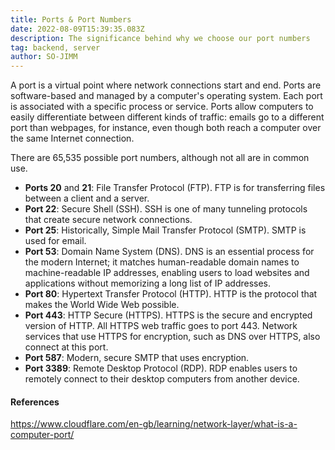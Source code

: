 ```yaml
---
title: Ports & Port Numbers
date: 2022-08-09T15:39:35.083Z
description: The significance behind why we choose our port numbers
tag: backend, server
author: SO-JIMM
---
```


A port is a virtual point where network connections start and end. Ports are software-based and managed by a computer's operating system. Each port is associated with a specific process or service. Ports allow computers to easily differentiate between different kinds of traffic: emails go to a different port than webpages, for instance, even though both reach a computer over the same Internet connection.

There are 65,535 possible port numbers, although not all are in common use.

- **Ports 20** and **21**: File Transfer Protocol (FTP). FTP is for transferring files between a client and a server.
- **Port 22**: Secure Shell (SSH). SSH is one of many tunneling protocols that create secure network connections.
- **Port 25**: Historically, Simple Mail Transfer Protocol (SMTP). SMTP is used for email.
- **Port 53**: Domain Name System (DNS). DNS is an essential process for the modern Internet; it matches human-readable domain names to machine-readable IP addresses, enabling users to load websites and applications without memorizing a long list of IP addresses.
- **Port 80**: Hypertext Transfer Protocol (HTTP). HTTP is the protocol that makes the World Wide Web possible.
- **Port 443**: HTTP Secure (HTTPS). HTTPS is the secure and encrypted version of HTTP. All HTTPS web traffic goes to port 443. Network services that use HTTPS for encryption, such as DNS over HTTPS, also connect at this port.
- **Port 587**: Modern, secure SMTP that uses encryption.
- **Port 3389**: Remote Desktop Protocol (RDP). RDP enables users to remotely connect to their desktop computers from another device.

#### References

<https://www.cloudflare.com/en-gb/learning/network-layer/what-is-a-computer-port/>
